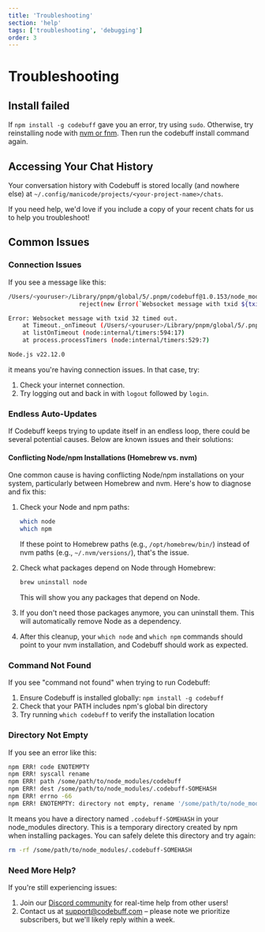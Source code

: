 ```yaml
---
title: 'Troubleshooting'
section: 'help'
tags: ['troubleshooting', 'debugging']
order: 3
---
```


# Troubleshooting

## Install failed

If `npm install -g codebuff` gave you an error, try using `sudo`. Otherwise, try reinstalling node with [nvm or fnm](https://nodejs.org/en/download). Then run the codebuff install command again.

## Accessing Your Chat History

Your conversation history with Codebuff is stored locally (and nowhere else) at `~/.config/manicode/projects/<your-project-name>/chats`.

If you need help, we'd love if you include a copy of your recent chats for us to help you troubleshoot!

## Common Issues

### Connection Issues

If you see a message like this:

```bash
/Users/<youruser>/Library/pnpm/global/5/.pnpm/codebuff@1.0.153/node_modules/codebuff/dist/common/websockets/websocket-client.js:158
                    reject(new Error(`Websocket message with txid ${txid} timed out.`));                           ^

Error: Websocket message with txid 32 timed out.
    at Timeout._onTimeout (/Users/<youruser>/Library/pnpm/global/5/.pnpm/codebuff@1.0.153/node_modules/codebuff/dist/common/websockets/websocket-client.js:158:28)
    at listOnTimeout (node:internal/timers:594:17)
    at process.processTimers (node:internal/timers:529:7)

Node.js v22.12.0
```

it means you're having connection issues. In that case, try:

1. Check your internet connection.
2. Try logging out and back in with `logout` followed by `login`.

### Endless Auto-Updates

If Codebuff keeps trying to update itself in an endless loop, there could be several potential causes. Below are known issues and their solutions:

#### Conflicting Node/npm Installations (Homebrew vs. nvm)

One common cause is having conflicting Node/npm installations on your system, particularly between Homebrew and nvm. Here's how to diagnose and fix this:

1. Check your Node and npm paths:
   ```bash
   which node
   which npm
   ```
   If these point to Homebrew paths (e.g., `/opt/homebrew/bin/`) instead of nvm paths (e.g., `~/.nvm/versions/`), that's the issue.

2. Check what packages depend on Node through Homebrew:
   ```bash
   brew uninstall node
   ```
   This will show you any packages that depend on Node.

3. If you don't need those packages anymore, you can uninstall them. This will automatically remove Node as a dependency.

4. After this cleanup, your `which node` and `which npm` commands should point to your nvm installation, and Codebuff should work as expected.

### Command Not Found

If you see "command not found" when trying to run Codebuff:

1. Ensure Codebuff is installed globally: `npm install -g codebuff`
2. Check that your PATH includes npm's global bin directory
3. Try running `which codebuff` to verify the installation location

### Directory Not Empty

If you see an error like this:

```bash
npm ERR! code ENOTEMPTY
npm ERR! syscall rename
npm ERR! path /some/path/to/node_modules/codebuff
npm ERR! dest /some/path/to/node_modules/.codebuff-SOMEHASH
npm ERR! errno -66
npm ERR! ENOTEMPTY: directory not empty, rename '/some/path/to/node_modules/codebuff' -> '/some/path/to/node_modules/.codebuff-SOMEHASH'
```

It means you have a directory named `.codebuff-SOMEHASH` in your node_modules directory. This is a temporary directory created by npm when installing packages. You can safely delete this directory and try again:

```bash
rm -rf /some/path/to/node_modules/.codebuff-SOMEHASH
```

### Need More Help?

If you're still experiencing issues:

1. Join our [Discord community](https://codebuff.com/discord) for real-time help from other users!
2. Contact us at [support@codebuff.com](mailto:support@codebuff.com) – please note we prioritize subscribers, but we'll likely reply within a week.
